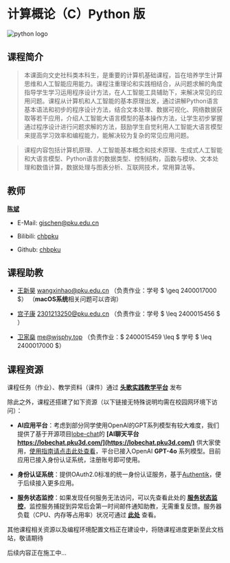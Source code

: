# 计算概论（C）Python 版

<img src="https://pngteam.com/images/python-logo-png-1024x1024_7d6af8d1_transparent_2023e8.png.png" alt="python logo" className="mt-10" width={200} height={200} />

## 课程简介

> 本课面向文史社科类本科生，是重要的计算机基础课程，旨在培养学生计算思维和人工智能应用能力。课程注重理论和实践相结合，从问题求解的角度指导学生学习运用程序设计方法，在人工智能工具辅助下，来解决常见的应用问题。课程从计算机和人工智能的基本原理出发，通过讲解Python语言基本语法和初步的程序设计方法，结合文本处理、数据可视化、网络数据获取等若干应用，介绍人工智能大语言模型的基本操作方法，让学生初步掌握通过程序设计进行问题求解的方法，鼓励学生自觉利用人工智能大语言模型来提高学习效率和编程能力，能解决较为复杂的常见应用问题。

> 课程内容包括计算机原理、人工智能基本概念和技术原理、生成式人工智能和大语言模型、Python语言的数据类型、控制结构，函数与模块、文本处理和数值计算，数据处理与图表分析、互联网技术，常用算法等。

## 教师

  **[陈斌]()**

- E-Mail: [gischen@pku.edu.cn](mailto:gischen@pku.edu.cn)

- Bilibili: [chbpku](https://space.bilibili.com/275008758)

- Github: [chbpku](https://github.com/chbpku)

## 课程助教

- [王新昊](https://github.com/royalneverwin) [wangxinhao@pku.edu.cn](mailto:wangxinhao@pku.edu.cn) （负责作业：学号 $ \geq 2400017000 $）
  （**macOS系统**相关问题可以咨询）

- [宫子康]() [2301213250@pku.edu.cn](mailto:2301213250@pku.edu.cn) （负责作业：学号 $ \leq 2400015456 $ ）

- [卫家燊](https://github.com/wjsoj) [me@wjsphy.top](mailto:me@wjsphy.top) （负责作业：$ 2400015459 \leq $ 学号 $ \leq 2400017000 $）

## 课程资源

课程任务（作业）、教学资料（课件）通过 **[头歌实践教学平台](https://www.educoder.net/classrooms/rh3af97u)** 发布

除此之外，课程还搭建了如下资源（以下链接无特殊说明均需在校园网环境下访问）：

- **AI应用平台**：考虑到部分同学使用OpenAI的GPT系列模型有较大难度，我们提供了基于开源项目[lobe-chat](https://github.com/lobehub/lobe-chat)的 **[AI聊天平台 https://lobechat.pku3d.com/](https://lobechat.pku3d.com/)** 供大家使用，[使用指南请点击此处查看](/about/ai)，平台已接入OpenAI **GPT-4o** 系列模型。目前应用已接入身份认证系统，注册账号即可使用。

- **身份认证系统**：提供OAuth2.0标准的统一身份认证服务，基于[Authentik](https://goauthentik.io/)，便于后续接入更多应用。

- **服务状态监控**：如果发现任何服务无法访问，可以先查看此处的 **[服务状态监控](http://10.129.81.88:3001/status/course)**，监控服务捕捉到异常后会第一时间邮件通知助教，无需重复反馈。服务器负载（CPU、内存等占用率）状况可通过 **[此处](http://10.129.81.88:5210/)** 查看。

其他课程相关资源以及编程环境配置文档正在建设中，将随课程进度更新至此文档站，敬请期待


<Callout>
  后续内容正在施工中...
</Callout>  